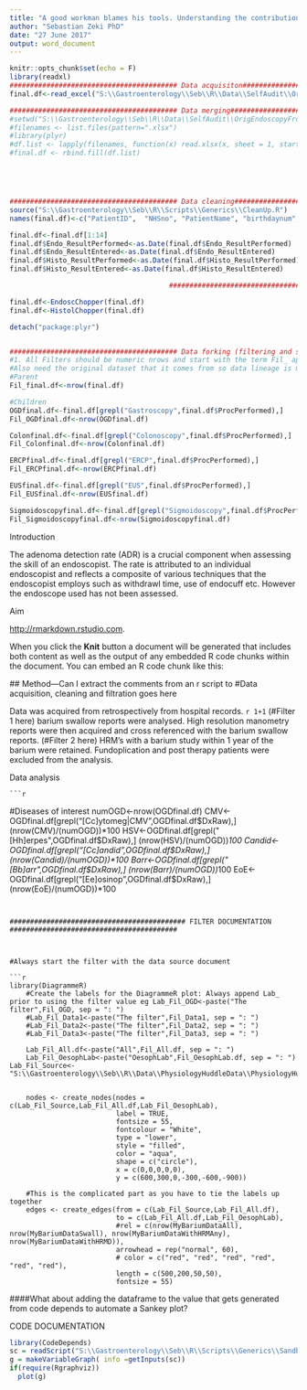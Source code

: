 ```yaml
---
title: "A good workman blames his tools. Understanding the contribution of endoscope model to the adenoma detection rate for experienced endoscopists"
author: "Sebastian Zeki PhD"
date: "27 June 2017"
output: word_document
---
```

  
```r
knitr::opts_chunk$set(echo = F)
library(readxl)
######################################### Data acquisiton######################################### 
final.df<-read_excel("S:\\Gastroenterology\\Seb\\R\\Data\\SelfAudit\\OrigEndoscopyFrom2007ToApr1_2017//GSTT_TCR2232_AllEndoscopyProcedure_since_2007.xlsx")

######################################### Data merging######################################### 
#setwd("S:\\Gastroenterology\\Seb\\R\\Data\\SelfAudit\\OrigEndoscopyFrom2007ToApr1_2017")
#filenames <- list.files(pattern=".xlsx")
#library(plyr)
#df.list <- lapply(filenames, function(x) read.xlsx(x, sheet = 1, startRow = 1, colNames = TRUE))
#final.df <- rbind.fill(df.list)





######################################### Data cleaning######################################### 
source("S:\\Gastroenterology\\Seb\\R\\Scripts\\Generics\\CleanUp.R")
names(final.df)<-c("PatientID",  "NHSno", "PatientName", "birthdaynum","birthmonthnum" ,"birthyearnum" ,"Endo_ResultName", "Endo_ResultPerformed", "Endo_ResultEntered", "Endo_ResultText", "Histo_ResultName", "Histo_ResultPerformed", "Histo_ResultEntered", "Histo_ResultText")

final.df<-final.df[1:14]
final.df$Endo_ResultPerformed<-as.Date(final.df$Endo_ResultPerformed)
final.df$Endo_ResultEntered<-as.Date(final.df$Endo_ResultEntered)
final.df$Histo_ResultPerformed<-as.Date(final.df$Histo_ResultPerformed)
final.df$Histo_ResultEntered<-as.Date(final.df$Histo_ResultEntered)

                                       ######################################### Data accordionisation#########################################

final.df<-EndoscChopper(final.df)
final.df<-HistolChopper(final.df)

detach("package:plyr")


######################################### Data forking (filtering and subsetting)######################################### 
#1. All Filters should be numeric nrows and start with the term Fil_ appended to the nrow from which it is derived eg mydf becomes Fil_mydf<-nrow(mydf)
#Also need the original dataset that it comes from so data lineage is maintained
#Parent
Fil_final.df<-nrow(final.df)

#Children
OGDfinal.df<-final.df[grepl("Gastroscopy",final.df$ProcPerformed),]
Fil_OGDfinal.df<-nrow(OGDfinal.df)

Colonfinal.df<-final.df[grepl("Colonoscopy",final.df$ProcPerformed),]
Fil_Colonfinal.df<-nrow(Colonfinal.df)

ERCPfinal.df<-final.df[grepl("ERCP",final.df$ProcPerformed),]
Fil_ERCPfinal.df<-nrow(ERCPfinal.df)

EUSfinal.df<-final.df[grepl("EUS",final.df$ProcPerformed),]
Fil_EUSfinal.df<-nrow(EUSfinal.df)

Sigmoidoscopyfinal.df<-final.df[grepl("Sigmoidoscopy",final.df$ProcPerformed),]
Fil_Sigmoidoscopyfinal.df<-nrow(Sigmoidoscopyfinal.df)
```



######## Introduction

The adenoma detection rate (ADR) is a crucial component when assessing the skill of an endoscopist. The rate is attributed to an individual endoscopist and reflects a composite of various techniques that the endoscopist employs such as withdrawl time, use of endocuff etc. However the endoscope used has not been assessed.

######## Aim
<http://rmarkdown.rstudio.com>.

When you click the **Knit** button a document will be generated that includes both content as well as the output of any embedded R code chunks within the document. You can embed an R code chunk like this:
  
  ## Method---Can I extract the comments from an r script to 
  #Data acquisition, cleaning and filtration goes here
  
  Data was acquired from retrospectively from hospital records. `r 1+1` (#Filter 1 here) barium swallow reports were analysed. High resolution manometry reports were then acquired and cross referenced with the barium swallow reports. (#Filter 2 here) HRM's with a barium study within 1 year of the barium were retained. Fundoplication and post therapy patients were excluded from the analysis. 


######################################### Data analysis######################################### 
    ```r
#Diseases of interest
numOGD<-nrow(OGDfinal.df)
CMV<-OGDfinal.df[grepl("[Cc]ytomeg|CMV",OGDfinal.df$DxRaw),]
(nrow(CMV)/(numOGD))*100
HSV<-OGDfinal.df[grepl("[Hh]erpes",OGDfinal.df$DxRaw),]
(nrow(HSV)/(numOGD))*100
Candid<-OGDfinal.df[grepl("[Cc]andid",OGDfinal.df$DxRaw),]
(nrow(Candid)/(numOGD))*100
Barr<-OGDfinal.df[grepl("[Bb]arr",OGDfinal.df$DxRaw),]
(nrow(Barr)/(numOGD))*100
EoE<-OGDfinal.df[grepl("[Ee]osinop",OGDfinal.df$DxRaw),]
(nrow(EoE)/(numOGD))*100
```

    
########################################### FILTER DOCUMENTATION #########################################



#Always start the filter with the data source document

```r

    
library(DiagrammeR)
    #Create the labels for the DiagrammeR plot: Always append Lab_ prior to using the filter value eg Lab_Fil_OGD<-paste("The filter",Fil_OGD, sep = ": ")
    #Lab_Fil_Data1<-paste("The filter",Fil_Data1, sep = ": ")
    #Lab_Fil_Data2<-paste("The filter",Fil_Data2, sep = ": ")
    #Lab_Fil_Data3<-paste("The filter",Fil_Data3, sep = ": ")
    
    Lab_Fil_All.df<-paste("All",Fil_All.df, sep = ": ")
    Lab_Fil_OesophLab<-paste("OesophLab",Fil_OesophLab.df, sep = ": ")
Lab_Fil_Source<-"S:\\Gastroenterology\\Seb\\R\\Data\\PhysiologyHuddleData\\PhysiologyHuddleRetroSpec_AttendancesFromOP17P_BO_Report.xls"
   
    
    nodes <- create_nodes(nodes = c(Lab_Fil_Source,Lab_Fil_All.df,Lab_Fil_OesophLab),                     
                          label = TRUE,
                          fontsize = 55,
                          fontcolour = "White",
                          type = "lower",
                          style = "filled",
                          color = "aqua",
                          shape = c("circle"),
                          x = c(0,0,0,0,0),
                          y = c(600,300,0,-300,-600,-900))
    
    #This is the complicated part as you have to tie the labels up together
    edges <- create_edges(from = c(Lab_Fil_Source,Lab_Fil_All.df), 
                          to = c(Lab_Fil_All.df,Lab_Fil_OesophLab),
                          #rel = c(nrow(MyBariumDataAll), nrow(MyBariumDataSwall), nrow(MyBariumDataWithHRMAny), nrow(MyBariumDataWithHRMD)),
                          arrowhead = rep("normal", 60),
                          # color = c("red", "red", "red", "red", "red", "red"),
                          length = c(500,200,50,50),
                          fontsize = 55)
```

####What about adding the dataframe to the value that gets generated from code depends to automate a Sankey plot?

    
########################################### CODE DOCUMENTATION ############################################
```r

library(CodeDepends)
sc = readScript("S:\\Gastroenterology\\Seb\\R\\Scripts\\Generics\\SandboxScript.Rmd")
g = makeVariableGraph( info =getInputs(sc))
if(require(Rgraphviz))
  plot(g)

```
